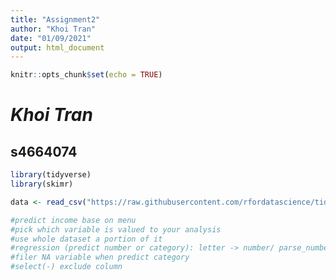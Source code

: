 ```yaml
---
title: "Assignment2"
author: "Khoi Tran"
date: "01/09/2021"
output: html_document
---
```


```r
knitr::opts_chunk$set(echo = TRUE)
```

# *Khoi Tran*
## **s4664074** 

```r
library(tidyverse)
library(skimr)

data <- read_csv("https://raw.githubusercontent.com/rfordatascience/tidytuesday/master/data/2018/2018-11-20/thanksgiving_meals.csv")

#predict income base on menu
#pick which variable is valued to your analysis
#use whole dataset a portion of it
#regression (predict number or category): letter -> number/ parse_number(family_income)
#filer NA variable when predict category
#select(-) exclude column

```

